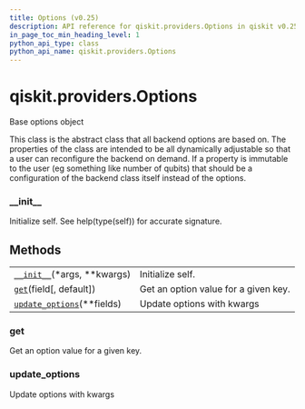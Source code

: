 ```yaml
---
title: Options (v0.25)
description: API reference for qiskit.providers.Options in qiskit v0.25
in_page_toc_min_heading_level: 1
python_api_type: class
python_api_name: qiskit.providers.Options
---
```


<span id="qiskit-providers-options" />

# qiskit.providers.Options

<Class id="qiskit.providers.Options" isDedicatedPage={true} github="https://github.com/qiskit/qiskit/tree/stable/0.17/qiskit/providers/options.py" signature="Options" modifiers="class">
  Base options object

  This class is the abstract class that all backend options are based on. The properties of the class are intended to be all dynamically adjustable so that a user can reconfigure the backend on demand. If a property is immutable to the user (eg something like number of qubits) that should be a configuration of the backend class itself instead of the options.

  ### \_\_init\_\_

  <Function id="qiskit.providers.Options.__init__" signature="__init__(*args, **kwargs)">
    Initialize self. See help(type(self)) for accurate signature.
  </Function>

  ## Methods

  |                                                                                                                    |                                      |
  | ------------------------------------------------------------------------------------------------------------------ | ------------------------------------ |
  | [`__init__`](#qiskit.providers.Options.__init__ "qiskit.providers.Options.__init__")(\*args, \*\*kwargs)           | Initialize self.                     |
  | [`get`](#qiskit.providers.Options.get "qiskit.providers.Options.get")(field\[, default])                           | Get an option value for a given key. |
  | [`update_options`](#qiskit.providers.Options.update_options "qiskit.providers.Options.update_options")(\*\*fields) | Update options with kwargs           |

  ### get

  <Function id="qiskit.providers.Options.get" signature="get(field, default=None)">
    Get an option value for a given key.
  </Function>

  ### update\_options

  <Function id="qiskit.providers.Options.update_options" signature="update_options(**fields)">
    Update options with kwargs
  </Function>
</Class>

